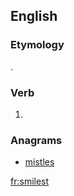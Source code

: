 ==English==

===Etymology===
{{suffix|smile|est|lang=en}}.

===Verb===
{{head|en|verb form}}

# {{en-archaic second-person singular of|smile|lang=en}}

===Anagrams===
* [[mistles#English|mistles]]

[[fr:smilest]]